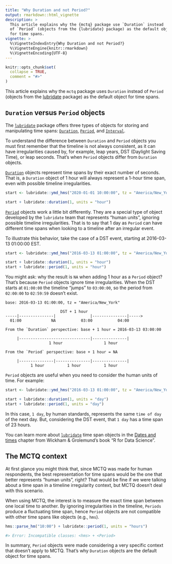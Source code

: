 ---
title: "Why Duration and not Period?"
output: rmarkdown::html_vignette
description: >
  This article explains why the {mctq} package use `Duration` instead
  of `Period` (objects from the {lubridate} package) as the default object
  for time spans.
vignette: >
  %\VignetteIndexEntry{Why Duration and not Period?}
  %\VignetteEngine{knitr::rmarkdown}
  %\VignetteEncoding{UTF-8}
---

```{r, include = FALSE}
knitr::opts_chunk$set(
  collapse = TRUE,
  comment = "#>"
)
```

This article explains why the `mctq` package uses `Duration` instead of `Period` (objects from the [lubridate](https://lubridate.tidyverse.org/) package) as the default object for time spans.

## `Duration` versus `Period` objects

The [`lubridate`](https://lubridate.tidyverse.org/) package offers three types of objects for storing and manipulating time spans: [`Duration`](https://lubridate.tidyverse.org/reference/duration.html), [`Period`](https://lubridate.tidyverse.org/reference/period.html), and [`Interval`](https://lubridate.tidyverse.org/reference/interval.html).

To understand the difference between `Duration` and `Period` objects you must first remember that the timeline is not always consistent, as it can have irregularities caused by, for example, leap years, DST (Daylight Saving Time), or leap seconds. That's when `Period` objects differ from `Duration` objects.

[`Duration`](https://lubridate.tidyverse.org/reference/duration.html) objects represent time spans by their exact number of seconds. That is, a `Duration` object of 1 hour will always represent a 1-hour time span, even with possible timeline irregularities.

```{r echo = TRUE}
start <- lubridate::ymd_hms("2020-01-01 10:00:00", tz = "America/New_York")

start + lubridate::duration(1, units = "hour")

```

[`Period`](https://lubridate.tidyverse.org/reference/period.html) objects work a little bit differently. They are a special type of object developed by the `lubridate` team that represents "human units", ignoring possible timeline irregularities. That is to say that 1 day as `Period` can have different time spans when looking to a timeline after an irregular event.

To illustrate this behavior, take the case of a DST event, starting at 2016-03-13 01:00:00 EST.


```{r echo = TRUE}
start <- lubridate::ymd_hms("2016-03-13 01:00:00", tz = "America/New_York")

start + lubridate::duration(1, units = "hour")
start + lubridate::period(1, units = "hour")
```

You might ask: why the result is `NA` when adding 1 hour as a `Period` object? That's because `Period` objects ignore time irregularities. When the DST starts at `01:00:00` the timeline "jumps" to `03:00:00`, so the period from `02:00:00` to `02:59:59` doesn't exist.

```
base: 2016-03-13 01:00:00, tz = "America/New_York" 

                        DST + 1 hour
-----|---------------|               |---------------|----->
  01:00             NA           03:00           04:00

From the `Duration` perspective: base + 1 hour = 2016-03-13 03:00:00

     |-------------------------------|---------------|
                   1 hour                  1 hour

From the `Period` perspective: base + 1 hour = NA

     |---------------|---------------|---------------|
           1 hour          1 hour          1 hour
```

`Period` objects are useful when you need to consider the human units of time. For example:

```{r echo = TRUE}
start <- lubridate::ymd_hms("2016-03-13 01:00:00", tz = "America/New_York")

start + lubridate::duration(1, units = "day")
start + lubridate::period(1, units = "day")
```

In this case, `1 day`, by human standards, represents the same `time of day` of the next day. But, considering the DST event, that `1 day` has a time span of 23 hours.

You can learn more about [`lubridate`](https://lubridate.tidyverse.org/) time span objects in the [Dates and times](https://r4ds.had.co.nz/dates-and-times.html#time-spans) chapter from Wickham & Grolemund's book "R for Data Science".

## The MCTQ context

At first glance you might think that, since MCTQ was made for human respondents, the best representation for time spans would be the one that better represents "human units", right? That would be fine if we were talking about a time span in a timeline irregularity context, but MCTQ doesn’t deal with this scenario.

When using MCTQ, the interest is to measure the exact time span between one local time to another. By ignoring irregularities in the timeline, `Periods` produce a fluctuating time span, hence `Period` objects are not compatible with other time spans like objects (e.g., `hms`).

```{r echo = TRUE, eval = FALSE}
hms::parse_hm("10:00") + lubridate::period(1, units = "hours")

#> Error: Incompatible classes: <hms> + <Period>
```

In summary, `Period` objects were made considering a very specific context that doesn't apply to MCTQ. That's why `Duration` objects are the default object for time spans.
